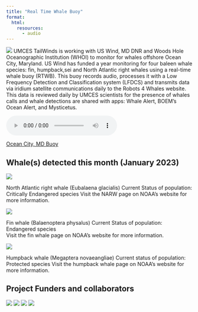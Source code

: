 ```yaml
---
title: "Real Time Whale Buoy"
format:
  html:
    resources:
      - audio
---
```

![](images/HumpbackHawaiicropped.png)
UMCES TailWinds is working with US Wind, MD DNR and Woods Hole Oceanographic Institution (WHOI) to monitor for whales offshore Ocean City, Maryland. US Wind has funded a year monitoring for four baleen whale species: fin, humpback,sei and North Atlantic right whales using a real-time whale buoy (RTWB). This buoy records audio, processes it with a Low Frequency Detection and Classification system (LFDCS) and transmits data via iridium satellite communications daily to the Robots 4 Whales website. This data is reviewed daily by UMCES scientists for the presence of whales calls and whale detections are shared with apps: Whale Alert, BOEM's Ocean Alert, and Mysticetus. 

<audio controls source src="audio/Cetacean_Sound_Bite_11_July_2022.mp3">
</audio>
   
[Ocean City, MD Buoy](http://dcs.whoi.edu/mdoc0722/mdoc0722_mdoc.shtml)

## Whale(s) detected this month (January 2023)
![](images/NARW.png)

North Atlantic right whale (Eubalaena glacialis)
Current Status of population: Critically Endangered species
Visit the NARW page on NOAA's website for more information. 

![](images/Finwhale.png)

Fin whale (Balaenoptera physalus)
Current Status of population: Endangered species  
Visit the fin whale page on NOAA's website for more information. 

![](images/Humpbackwhale.png)

Humpback whale (Megaptera novaeangliae)
Current status of population: Protected species 
Visit the humpback whale page on NOAA's website for more information. 

## Project Funders and collaborators 
![](images/USWindlogo.png) 
![](images/UMCESlogo.png) 
![](images/MDDNRlogo.png) 
![](images/WHOIlogo.png) 



